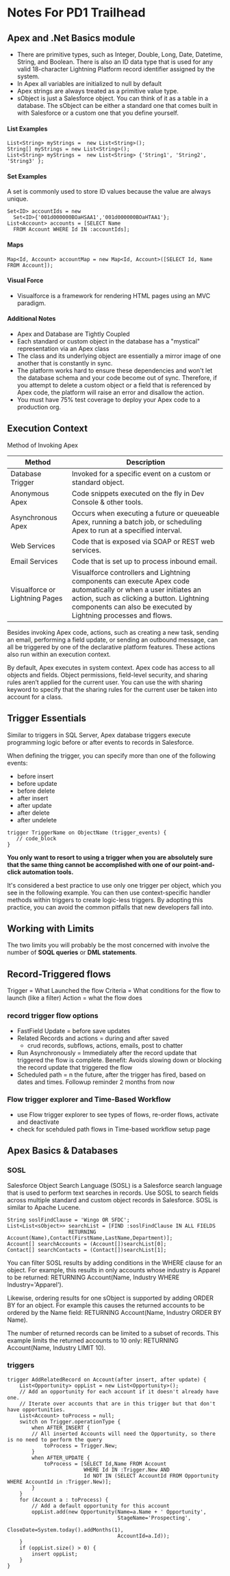 # Notes For PD1 Trailhead

## Apex and .Net Basics module

- There are primitive types, such as Integer, Double, Long, Date, Datetime, String, and Boolean. There is also an ID data type that is used for any valid 18-character Lightning Platform record identifier assigned by the system.
- In Apex all variables are initialized to null by default
- Apex strings are always treated as a primitive value type.
- sObject is just a Salesforce object. You can think of it as a table in a database. The sObject can be either a standard one that comes built in with Salesforce or a custom one that you define yourself.

#### List Examples

```
List<String> myStrings =  new List<String>();
String[] myStrings = new List<String>();
List<String> myStrings =  new List<String> {'String1', 'String2', 'String3' };
```

#### Set Examples

A set is commonly used to store ID values because the value are always unique.

```
Set<ID> accountIds = new
  Set<ID>{'001d000000BOaHSAA1','001d000000BOaHTAA1'};
List<Account> accounts = [SELECT Name
  FROM Account WHERE Id IN :accountIds];
```

#### Maps

```
Map<Id, Account> accountMap = new Map<Id, Account>([SELECT Id, Name FROM Account]);
```

#### Visual Force

- Visualforce is a framework for rendering HTML pages using an MVC paradigm.

#### Additional Notes

- Apex and Database are Tightly Coupled
- Each standard or custom object in the database has a "mystical" representation via an Apex class
- The class and its underlying object are essentially a mirror image of one another that is constantly in sync.
- The platform works hard to ensure these dependencies and won't let the database schema and your code become
  out of sync. Therefore, if you attempt to delete a custom object or a field that is referenced by Apex code, the platform will raise an error and disallow the action.
- You must have 75% test coverage to deploy your Apex code to a production org.

## Execution Context

Method of Invoking Apex

| Method                         | Description                                                                                                                                                                                                                     |
| ------------------------------ | ------------------------------------------------------------------------------------------------------------------------------------------------------------------------------------------------------------------------------- |
| Database Trigger               | Invoked for a specific event on a custom or standard object.                                                                                                                                                                    |
| Anonymous Apex                 | Code snippets executed on the fly in Dev Console & other tools.                                                                                                                                                                 |
| Asynchronous Apex              | Occurs when executing a future or queueable Apex, running a batch job, or scheduling Apex to run at a specified interval.                                                                                                       |
| Web Services                   | Code that is exposed via SOAP or REST web services.                                                                                                                                                                             |
| Email Services                 | Code that is set up to process inbound email.                                                                                                                                                                                   |
| Visualforce or Lightning Pages | Visualforce controllers and Lightning components can execute Apex code automatically or when a user initiates an action, such as clicking a button. Lightning components can also be executed by Lightning processes and flows. |

Besides invoking Apex code, actions, such as creating a new task, sending an email, performing a field update, or sending an outbound message, can all be triggered by one of the declarative platform features. These actions also run within an execution context.

By default, Apex executes in system context. Apex code has access to all objects and fields. Object permissions, field-level security, and sharing rules aren’t applied for the current user. You can use the with sharing keyword to specify that the sharing rules for the current user be taken into account for a class.

## Trigger Essentials

Similar to triggers in SQL Server, Apex database triggers execute programming logic before or after events to records in Salesforce.

When defining the trigger, you can specify more than one of the following events:

- before insert
- before update
- before delete
- after insert
- after update
- after delete
- after undelete

```
trigger TriggerName on ObjectName (trigger_events) {
   // code_block
}
```

**You only want to resort to using a trigger when you are absolutely sure that the same thing cannot be accomplished with one of our point-and-click automation tools.**

It's considered a best practice to use only one trigger per object, which you see in the following example. You can then use context-specific handler methods within triggers to create logic-less triggers. By adopting this practice, you can avoid the common pitfalls that new developers fall into.

## Working with Limits

The two limits you will probably be the most concerned with involve the number of **SOQL queries** or **DML statements**.

## Record-Triggered flows

Trigger = What Launched the flow
Criteria = What conditions for the flow to launch (like a filter)
Action = what the flow does

### record trigger flow options

- FastField Update = before save updates
- Related Records and actions = during and after saved
  - crud records, subflows, actions, emails, post to chatter
- Run Asynchronously = Immediately after the record update that triggered the flow is complete. Benefit: Avoids slowing down or blocking the record update that triggered the flow
- Scheduled path = n the future, after the trigger has fired, based on dates and times. Followup reminder 2 months from now

### Flow trigger explorer and Time-Based Workflow

- use Flow trigger explorer to see types of flows, re-order flows, activate and deactivate
- check for scehduled path flows in Time-based workflow setup page

## Apex Basics & Databases

### SOSL

Salesforce Object Search Language (SOSL) is a Salesforce search language that is used to perform text
searches in records. Use SOSL to search fields across multiple standard and custom object records in Salesforce. SOSL is similar to Apache Lucene.

```
String soslFindClause = 'Wingo OR SFDC';
List<List<sObject>> searchList = [FIND :soslFindClause IN ALL FIELDS
                    RETURNING Account(Name),Contact(FirstName,LastName,Department)];
Account[] searchAccounts = (Account[])searchList[0];
Contact[] searchContacts = (Contact[])searchList[1];
```

You can filter SOSL results by adding conditions in the WHERE clause for an object. For example, this results in only accounts whose industry is Apparel to be returned: RETURNING Account(Name, Industry WHERE Industry='Apparel').

Likewise, ordering results for one sObject is supported by adding ORDER BY for an object. For example this causes the returned accounts to be ordered by the Name field: RETURNING Account(Name, Industry ORDER BY Name).

The number of returned records can be limited to a subset of records. This example limits the returned accounts to 10 only: RETURNING Account(Name, Industry LIMIT 10).

### triggers

```
trigger AddRelatedRecord on Account(after insert, after update) {
    List<Opportunity> oppList = new List<Opportunity>();
    // Add an opportunity for each account if it doesn't already have one.
    // Iterate over accounts that are in this trigger but that don't have opportunities.
    List<Account> toProcess = null;
    switch on Trigger.operationType {
        when AFTER_INSERT {
        // All inserted Accounts will need the Opportunity, so there is no need to perform the query
            toProcess = Trigger.New;
        }
        when AFTER_UPDATE {
            toProcess = [SELECT Id,Name FROM Account
                         WHERE Id IN :Trigger.New AND
                         Id NOT IN (SELECT AccountId FROM Opportunity WHERE AccountId in :Trigger.New)];
        }
    }
    for (Account a : toProcess) {
        // Add a default opportunity for this account
        oppList.add(new Opportunity(Name=a.Name + ' Opportunity',
                                    StageName='Prospecting',
                                    CloseDate=System.today().addMonths(1),
                                    AccountId=a.Id));
    }
    if (oppList.size() > 0) {
        insert oppList;
    }
}
```
